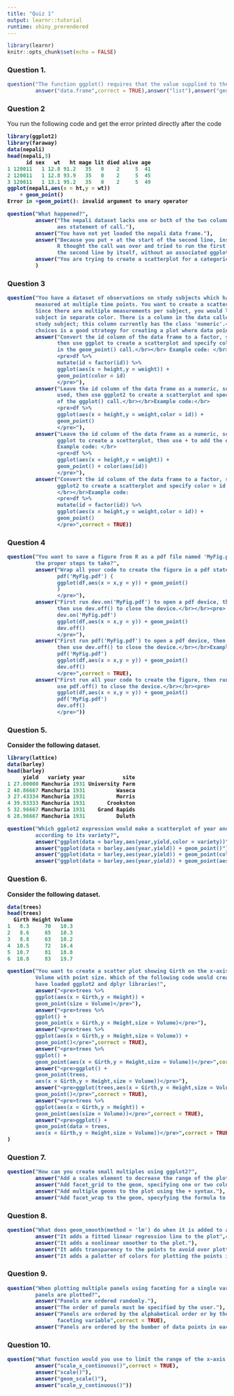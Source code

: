 ```yaml
---
title: "Quiz 1"
output: learnr::tutorial
runtime: shiny_prerendered
---
```


```r
library(learnr)
knitr::opts_chunk$set(echo = FALSE)
```
<style>
  body {
    text-align: justify}
</style>

### Question 1.

```r
question("The function ggplot() requires that the value supplied to the 'data' argument be a",
         answer("data.frame",correct = TRUE),answer("list"),answer("geom"),answer("character vector"))
```

### Question 2

</b>You run the following code and get the error printed directly after the code<b>

```r
library(ggplot2)
library(faraway)
data(nepali)
head(nepali,3)
      id sex   wt   ht mage lit died alive age
1 120011   1 12.8 91.2   35   0    2     5  41
2 120011   1 12.8 93.9   35   0    2     5  45
3 120011   1 13.1 95.2   35   0    2     5  49
ggplot(nepali,aes(x = ht,y = wt))
    + geom_point()
Error in +geom_point(): invalid argument to unary operator
```


```r
question("What happened?",
         answer("The nepali dataset lacks one or both of the two columns (ht,wt) that you used in the 
                aes statement of call."),
         answer("You have not yet loaded the nepali data frame."),
         answer("Because you put + at the start of the second line, instead of at the end of the first line, 
                R thought the call was over and tried to run the first line by itself, and then tried to run 
                the second line by itself, without an associated ggplot object.",correct = TRUE),
         answer("You are trying to create a scatterplot for a categorical variable.")
         )
```

### Question 3

```r
question("You have a dataset of observations on study subjects which has height and weight for each subject 
         measured at multiple time points. You want to create a scatterplot of height (x-axis) by weight (y-axis). 
         Since there are multiple measurements per subject, you would like to plot the measurements for each 
         subject in separate color. There is a column in the data called id that gives the unique id of each 
         study subject; this column currently has the class 'numeric'.</br></br> Which of the following 
         choices is a good strategy for creating a plot where data points use color to identify the subject?",
         answer("Convert the id column of the data frame to a factor, so a discrete palette will be used, 
                then use ggplot to create a scatterplot and specify color = id as the sole argument 
                in the geom_point() call.</br></br> Example code: </br>
                <pre>df %>% 
                mutate(id = factor(id)) %>% 
                ggplot(aes(x = height,y = weight)) + 
                geom_point(color = id)
                </pre>"),
         answer("Leave the id column of the data frame as a numeric, so a continuous color palette will be 
                used, then use ggplot2 to create a scatterplot and specify color = id in the aes() section 
                of the ggplot() call.</br></br>Example code:</br>
                <pre>df %>% 
                ggplot(aes(x = height,y = weight,color = id)) + 
                geom_point()
                </pre>"),
         answer("Leave the id column of the data frame as a numeric, so a continuous color palette will be used 
                ggplot to create a scetterplot, then use + to add the element color(aes(id)).</br></br>
                Example code: </br>
                <pre>df %>% 
                ggplot(aes(x = height,y = weight)) + 
                geom_point() + color(aes(id))
                </pre>"),
         answer("Convert the id column of the data frame to a factor, so a discrete color palatte will be used, then 
                ggplot2 to create a scatterplot and specify color = id in the aes() section of the ggplot() call.
                </br></br>Example code:
                <pre>df %>% 
                mutate(id = factor(id)) %>% 
                ggplot(aes(x = height,y = weight,color = id)) + 
                geom_point()
                </pre>",correct = TRUE))
```

### Question 4

```r
question("You want to save a figure from R as a pdf file named 'MyFig.pdf'. Which of the following describes 
         the proper steps to take?",
         answer("Wrap all your code to create the figure in a pdf statement.</br></br><pre>
                pdf('MyFig.pdf') { 
                ggplot(df,aes(x = x,y = y)) + geom_point()
                }
                </pre>"),
         answer("First run dev.on('MyFig.pdf') to open a pdf device, then run all your code to create the figure, 
                then use dev.off() to close the device.</br></br><pre>
                dev.on('MyFig.pdf')
                ggplot(df,aes(x = x,y = y)) + geom_point()
                dev.off()
                </pre>"),
         answer("First run pdf('MyFig.pdf') to open a pdf device, then run all your code to create the figure, 
                then use dev.off() to close the device.</br></br>Example code:<pre>
                pdf('MyFig.pdf')
                ggplot(df,aes(x = x,y = y)) + geom_point()
                dev.off()
                </pre>",correct = TRUE),
         answer("First run all your code to create the figure, then run pdf('MyFig.pdf') to open a pdf device, then 
                use pdf.off() to close the device.</br></br><pre>
                ggplot(df,aes(x = x,y = y)) + geom_point()
                pdf('MyFig.pdf')
                dev.off()
                </pre>"))
```

### Question 5.

<b>Consider the following dataset.</b>

```r
library(lattice)
data(barley)
head(barley)
     yield   variety year            site
1 27.00000 Manchuria 1931 University Farm
2 48.86667 Manchuria 1931          Waseca
3 27.43334 Manchuria 1931          Morris
4 39.93333 Manchuria 1931       Crookston
5 32.96667 Manchuria 1931    Grand Rapids
6 28.96667 Manchuria 1931          Duluth
```

```r
question("Which ggplot2 expression would make a scatterplot of year and yield while coloring each point 
         according to its variety?",
         answer("ggplot(data = barley,aes(year,yield,color = variety))"),
         answer("ggplot(data = barley,aes(year,yield)) + geom_point()"),
         answer("ggplot(data = barley,aes(year,yield)) + geom_point(color = variety)"),
         answer("ggplot(data = barley,aes(year,yield)) + geom_point(aes(color = variety))",correct = TRUE))
```

### Question 6.

<b>Consider the following dataset.</b>

```r
data(trees)
head(trees)
  Girth Height Volume
1   8.3     70   10.3
2   8.6     65   10.3
3   8.8     63   10.2
4  10.5     72   16.4
5  10.7     81   18.8
6  10.8     83   19.7
```

```r
question("You want to create a scatter plot showing Girth on the x-axis, Height on the y-axis, and 
         Volume with point size. Which of the following code would create that plot? Assume that we 
         have loaded ggplot2 and dplyr libraries!",
         answer("<pre>trees %>%
         ggplot(aes(x = Girth,y = Height)) + 
         geom_point(size = Volume)</pre>"),
         answer("<pre>trees %>% 
         ggplot() + 
         geom_point(x = Girth,y = Height,size = Volume)</pre>"),
         answer("<pre>trees %>% 
         ggplot(aes(x = Girth,y = Height,size = Volume)) + 
         geom_point()</pre>",correct = TRUE),
         answer("<pre>trees %>% 
         ggplot() + 
         geom_point(aes(x = Girth,y = Height,size = Volume))</pre>",correct = TRUE),
         answer("<pre>ggplot() + 
         geom_point(trees,
         aes(x = Girth,y = Height,size = Volume))</pre>"),
         answer("<pre>ggplot(trees,aes(x = Girth,y = Height,size = Volume)) + 
         geom_point()</pre>",correct = TRUE),
         answer("<pre>trees %>% 
         ggplot(aes(x = Girth,y = Height)) + 
         geom_point(aes(size = Volume))</pre>",correct = TRUE),
         answer("<pre>ggplot() + 
         geom_point(data = trees,
         aes(x = Girth,y = Height,size = Volume))</pre>",correct = TRUE)
)
```

### Question 7. 

```r
question("How can you create small multiples using ggplot2?",
         answer("Add a scales element to decrease the range of the plot sclales."),
         answer("Add facet_grid to the geom, specifying one or two columns to use for faceting.",correct = TRUE),
         answer("Add multiple geoms to the plot using the + syntax."),
         answer("Add facet_wrap to the geom, specyfying the formula to use for faceting",correct = TRUE))
```

### Question 8.

```r
question("What does geom_smooth(method = 'lm') do when it is added to a ggplot object?",
         answer("It adds a fitted linear regression line to the plot",correct = TRUE),
         answer("It adds a nonlinear smoother to the plot."),
         answer("It adds transparency to the points to avoid over plotting."),
         answer("It adds a paletter of colors for plotting the points in a scatterplot."))
```

### Question 9.

```r
question("When plotting multiple panels using faceting for a single variable, what controls the order in which the 
         panels are plotted?",
         answer("Panels are ordered randomly."),
         answer("The order of panels must be specified by the user."),
         answer("Panels are ordered by the alphabetical order or by the order of the levels of the 
                faceting variable",correct = TRUE),
         answer("Panels are ordered by the bumber of data points in each panel"))
```

### Question 10.

```r
question("What function would you use to limit the range of the x-axis in a scatterplot?",
         answer("scale_x_continuous()",correct = TRUE),
         answer("scale()"),
         answer("geom_scale()"),
         answer("scale_y_continuous()"))
```
